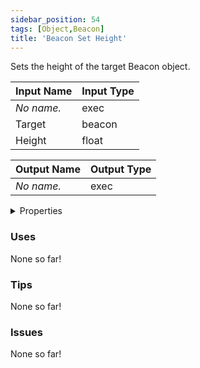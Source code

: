 ```yaml
---
sidebar_position: 54
tags: [Object,Beacon]
title: 'Beacon Set Height'
---
```


Sets the height of the target Beacon object.




<EsbSvg />

| Input Name | Input Type |
|-----------|-----------|
| *No name.* | exec |
| Target | beacon |
| Height | float |

| Output Name | Output Type |
|-----------|-----------|
| *No name.* | exec |


<details>
  <summary>Properties</summary>
  <div>
    <div>
    <table>
      <thead>
        <tr>
          <th>Is beta required?</th>
          <th>❌</th>
        </tr>
        <tr>
          <th>Is this chip a trolling risk?</th>
          <th>❌</th>
        </tr>
        <tr>
          <th>Is this chip a role assignment risk?</th>
          <th>❌</th>
        </tr>
        <tr>
          <th>Chip UUID</th>
          <th>a93f6c3f-232a-470a-9f01-f1b591200ad7</th>
        </tr>
      </thead>
    </table>
    </div>
  </div>
</details>

### Uses

None so far!

### Tips

None so far!

### Issues

None so far!